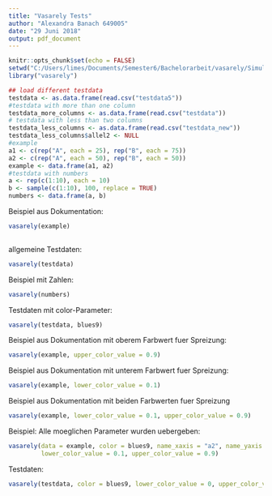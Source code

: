 ```yaml
---
title: "Vasarely Tests"
author: "Alexandra Banach 649005"
date: "29 Juni 2018"
output: pdf_document
---
```


```r
knitr::opts_chunk$set(echo = FALSE)
setwd("C:/Users/limes/Documents/Semester6/Bachelorarbeit/vasarely/Simulation")
library("vasarely")

## load different testdata
testdata <- as.data.frame(read.csv("testdata5"))
#testdata with more than one column
testdata_more_columns <- as.data.frame(read.csv("testdata"))
# testdata with less than two columns
testdata_less_columns <- as.data.frame(read.csv("testdata_new"))
testdata_less_columns$allel2 <- NULL
#example
a1 <- c(rep("A", each = 25), rep("B", each = 75))
a2 <- c(rep("A", each = 50), rep("B", each = 50))
example <- data.frame(a1, a2)
#testdata with numbers
a <- rep(c(1:10), each = 10)
b <- sample(c(1:10), 100, replace = TRUE)
numbers <- data.frame(a, b)
```
Beispiel aus Dokumentation:
```r
vasarely(example)
  
```
allgemeine Testdaten:
```r
vasarely(testdata)
```
Beispiel mit Zahlen:
```r
vasarely(numbers)
```
Testdaten mit color-Parameter:
```r
vasarely(testdata, blues9)
```
Beispiel aus Dokumentation mit oberem Farbwert fuer Spreizung:
```r
vasarely(example, upper_color_value = 0.9)
```
Beispiel aus Dokumentation mit unterem Farbwert fuer Spreizung:
```r
vasarely(example, lower_color_value = 0.1)
```
Beispiel aus Dokumentation mit beiden Farbwerten fuer Spreizung
```r
vasarely(example, lower_color_value = 0.1, upper_color_value = 0.9)
```
Beispiel: Alle moeglichen Parameter wurden uebergeben: 
```r
vasarely(data = example, color = blues9, name_xaxis = "a2", name_yaxis = "a1", 
         lower_color_value = 0.1, upper_color_value = 0.9)
```
Testdaten: 
```r
vasarely(testdata, color = blues9, lower_color_value = 0, upper_color_value = 0.15)
```
